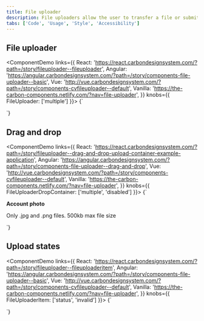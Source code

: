 ```yaml
---
title: File uploader
description: File uploaders allow the user to transfer a file or submit content of their own.
tabs: ['Code', 'Usage', 'Style', 'Accessibility']
---
```


## File uploader

<ComponentDemo
  links={{
    React:
      'https://react.carbondesignsystem.com/?path=/story/fileuploader--fileuploader',
    Angular:
      'https://angular.carbondesignsystem.com/?path=/story/components-file-uploader--basic',
    Vue:
      'http://vue.carbondesignsystem.com/?path=/story/components-cvfileuploader--default',
    Vanilla: 'https://the-carbon-components.netlify.com/?nav=file-uploader',
  }}
  knobs={{ FileUploader: ['multiple'] }}>
  {`
<div className="bx--file__container">
  <FileUploader
    accept={[
      '.jpg',
      '.png'
    ]}
    buttonKind="primary"
    buttonLabel="Add files"
    filenameStatus="edit"
    iconDescription="Clear file"
    labelDescription="only .jpg files at 500mb or less"
    labelTitle="Upload"
  />
</div>
  `}
</ComponentDemo>

## Drag and drop

<ComponentDemo
  links={{
    React:
      'https://react.carbondesignsystem.com/?path=/story/fileuploader--drag-and-drop-upload-container-example-application',
    Angular:
      'https://angular.carbondesignsystem.com/?path=/story/components-file-uploader--drag-and-drop',
    Vue:
      'http://vue.carbondesignsystem.com/?path=/story/components-cvfileuploader--default',
    Vanilla: 'https://the-carbon-components.netlify.com/?nav=file-uploader',
  }}
  knobs={{ FileUploaderDropContainer: ['multiple', 'disabled'] }}>
  {`
  <div className="bx--file__container">
    <strong className='bx--file--label'>Account photo</strong>
    <p className='bx--label-description'>
      Only .jpg and .png files. 500kb max file size
    </p>
    <FileUploaderDropContainer
      accept={[
        'image/jpeg',
        'image/png'
      ]}
      labelText="Drag and drop files here or click to upload"
      tabIndex={0}
    />
  </div>
  `}
</ComponentDemo>

## Upload states

<ComponentDemo
  links={{
    React:
      'https://react.carbondesignsystem.com/?path=/story/fileuploader--fileuploaderitem',
    Angular:
      'https://angular.carbondesignsystem.com/?path=/story/components-file-uploader--basic',
    Vue:
      'http://vue.carbondesignsystem.com/?path=/story/components-cvfileuploader--default',
    Vanilla: 'https://the-carbon-components.netlify.com/?nav=file-uploader',
  }}
  knobs={{ FileUploaderItem: ['status', 'invalid'] }}>
  {`
  <div className="bx--file__container">
    <FileUploaderItem name='color.jpg' errorSubject='File size exceeds limits' errorBody='500 kb max file size. Select a new file and try again.'/>
  </div>
  `}
</ComponentDemo>
